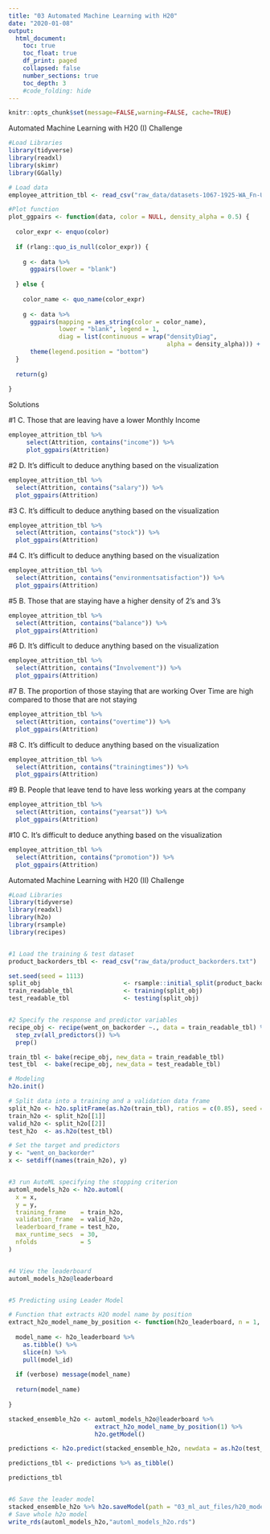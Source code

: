 ```yaml
---
title: "03 Automated Machine Learning with H20"
date: "2020-01-08"
output:
  html_document:
    toc: true
    toc_float: true
    df_print: paged
    collapsed: false
    number_sections: true
    toc_depth: 3
    #code_folding: hide
---
```


```r
knitr::opts_chunk$set(message=FALSE,warning=FALSE, cache=TRUE)
```
Automated Machine Learning with H20 (I) Challenge
```r
#Load Libraries 
library(tidyverse)
library(readxl)
library(skimr)
library(GGally)

# Load data
employee_attrition_tbl <- read_csv("raw_data/datasets-1067-1925-WA_Fn-UseC_-HR-Employee-Attrition.txt")

#Plot function
plot_ggpairs <- function(data, color = NULL, density_alpha = 0.5) {
  
  color_expr <- enquo(color)
  
  if (rlang::quo_is_null(color_expr)) {
    
    g <- data %>%
      ggpairs(lower = "blank") 
    
  } else {
    
    color_name <- quo_name(color_expr)
    
    g <- data %>%
      ggpairs(mapping = aes_string(color = color_name), 
              lower = "blank", legend = 1,
              diag = list(continuous = wrap("densityDiag", 
                                            alpha = density_alpha))) +
      theme(legend.position = "bottom")
  }
  
  return(g)
  
}
```
Solutions

#1 C. Those that are leaving have a lower Monthly Income
```r
employee_attrition_tbl %>%
     select(Attrition, contains("income")) %>%
     plot_ggpairs(Attrition)
```

#2 D. It's difficult to deduce anything based on the visualization
```r
employee_attrition_tbl %>%
  select(Attrition, contains("salary")) %>%
  plot_ggpairs(Attrition)
```

#3 C. It's difficult to deduce anything based on the visualization
```r
employee_attrition_tbl %>%
  select(Attrition, contains("stock")) %>%
  plot_ggpairs(Attrition)
```

#4 C. It's difficult to deduce anything based on the visualization
```r
employee_attrition_tbl %>%
  select(Attrition, contains("environmentsatisfaction")) %>%
  plot_ggpairs(Attrition)
```

#5 B. Those that are staying have a higher density of 2's and 3's
```r
employee_attrition_tbl %>%
  select(Attrition, contains("balance")) %>%
  plot_ggpairs(Attrition)
```

#6 D. It's difficult to deduce anything based on the visualization
```r
employee_attrition_tbl %>%
  select(Attrition, contains("Involvement")) %>%
  plot_ggpairs(Attrition)
```

#7 B. The proportion of those staying that are working Over Time are high compared to those that are not staying
```r
employee_attrition_tbl %>%
  select(Attrition, contains("overtime")) %>%
  plot_ggpairs(Attrition)
```

#8 C. It's difficult to deduce anything based on the visualization
```r
employee_attrition_tbl %>%
  select(Attrition, contains("trainingtimes")) %>%
  plot_ggpairs(Attrition)
```

#9 B. People that leave tend to have less working years at the company
```r
employee_attrition_tbl %>%
  select(Attrition, contains("yearsat")) %>%
  plot_ggpairs(Attrition)
```

#10 C. It's difficult to deduce anything based on the visualization
```r
employee_attrition_tbl %>%
  select(Attrition, contains("promotion")) %>%
  plot_ggpairs(Attrition)
```

Automated Machine Learning with H20 (II) Challenge
```r
#Load Libraries
library(tidyverse)
library(readxl)
library(h2o)
library(rsample)
library(recipes)


#1 Load the training & test dataset
product_backorders_tbl <- read_csv("raw_data/product_backorders.txt")

set.seed(seed = 1113)
split_obj                       <- rsample::initial_split(product_backorders_tbl, prop = 0.85)
train_readable_tbl              <- training(split_obj)
test_readable_tbl               <- testing(split_obj)


#2 Specify the response and predictor variables
recipe_obj <- recipe(went_on_backorder ~., data = train_readable_tbl) %>% 
  step_zv(all_predictors()) %>% 
  prep()

train_tbl <- bake(recipe_obj, new_data = train_readable_tbl)
test_tbl  <- bake(recipe_obj, new_data = test_readable_tbl)

# Modeling
h2o.init()

# Split data into a training and a validation data frame
split_h2o <- h2o.splitFrame(as.h2o(train_tbl), ratios = c(0.85), seed = 1234)
train_h2o <- split_h2o[[1]]
valid_h2o <- split_h2o[[2]]
test_h2o  <- as.h2o(test_tbl)

# Set the target and predictors
y <- "went_on_backorder"
x <- setdiff(names(train_h2o), y)


#3 run AutoML specifying the stopping criterion
automl_models_h2o <- h2o.automl(
  x = x,
  y = y,
  training_frame    = train_h2o,
  validation_frame  = valid_h2o,
  leaderboard_frame = test_h2o,
  max_runtime_secs  = 30,
  nfolds            = 5 
)


#4 View the leaderboard
automl_models_h2o@leaderboard


#5 Predicting using Leader Model

# Function that extracts H2O model name by position
extract_h2o_model_name_by_position <- function(h2o_leaderboard, n = 1, verbose = T) {
  
  model_name <- h2o_leaderboard %>%
    as.tibble() %>%
    slice(n) %>%
    pull(model_id)
  
  if (verbose) message(model_name)
  
  return(model_name)
  
}

stacked_ensemble_h2o <- automl_models_h2o@leaderboard %>% 
                        extract_h2o_model_name_by_position(1) %>% 
                        h2o.getModel()

predictions <- h2o.predict(stacked_ensemble_h2o, newdata = as.h2o(test_tbl))

predictions_tbl <- predictions %>% as_tibble()

predictions_tbl


#6 Save the leader model
stacked_ensemble_h2o %>% h2o.saveModel(path = "03_ml_aut_files/h20_models")
# Save whole h2o model
write_rds(automl_models_h2o,"automl_models_h2o.rds")

```